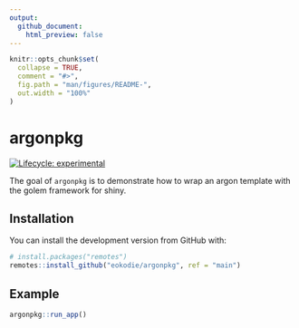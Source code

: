```yaml
---
output: 
  github_document:
    html_preview: false
---
```


<!-- README.md is generated from README.Rmd. Please edit that file -->

```r
knitr::opts_chunk$set(
  collapse = TRUE,
  comment = "#>",
  fig.path = "man/figures/README-",
  out.width = "100%"
)
```

# argonpkg

<div align="center">
<!-- hex -->
<!-- <img src="./man/figures/logo.png" height = "200px" /> -->

<!-- badges: start -->
<!-- Experimental -->
[![Lifecycle: experimental](https://img.shields.io/badge/lifecycle-stable-green.svg)](https://www.tidyverse.org/lifecycle/#stable)  

<!-- badges: end -->

<!-- links start -->
<!-- links end -->

</div>

The goal of `argonpkg` is to demonstrate how to wrap an argon template with the golem framework for shiny.

## Installation

You can install the development version from GitHub with:
```r
# install.packages("remotes")
remotes::install_github("eokodie/argonpkg", ref = "main")
```

## Example

```r
argonpkg::run_app()
```




